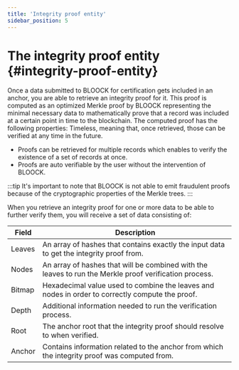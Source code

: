 ```yaml
---
title: 'Integrity proof entity'
sidebar_position: 5
---
```


# The integrity proof entity {#integrity-proof-entity}

Once a data submitted to BLOOCK for certification gets included in an anchor, you are able to retrieve an integrity proof for it.
This proof is computed as an optimized Merkle proof by BLOOCK representing the minimal necessary data to mathematically prove that a record was included at a certain point in time to the blockchain. The computed proof has the following properties:
Timeless, meaning that, once retrieved, those can be verified at any time in the future.

- Proofs can be retrieved for multiple records which enables to verify the existence of a set of records at once.
- Proofs are auto verifiable by the user without the intervention of BLOOCK.

:::tip
It's important to note that BLOOCK is not able to emit fraudulent proofs because of the cryptographic properties of the Merkle trees.
:::

When you retrieve an integrity proof for one or more data to be able to further verify them, you will receive a set of data consisting of:

| Field  | Description                                                                                            |
| ------ | ------------------------------------------------------------------------------------------------------ |
| Leaves | An array of hashes that contains exactly the input data to get the integrity proof from.               |
| Nodes  | An array of hashes that will be combined with the leaves to run the Merkle proof verification process. |
| Bitmap | Hexadecimal value used to combine the leaves and nodes in order to correctly compute the proof.        |
| Depth  | Additional information needed to run the verification process.                                         |
| Root   | The anchor root that the integrity proof should resolve to when verified.                              |
| Anchor | Contains information related to the anchor from which the integrity proof was computed from.           |

